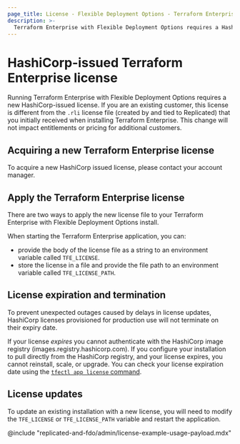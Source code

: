 ```yaml
---
page_title: License - Flexible Deployment Options - Terraform Enterprise
description: >-
  Terraform Enterprise with Flexible Deployment Options requires a HashiCorp-issued license.
---
```


# HashiCorp-issued Terraform Enterprise license

Running Terraform Enterprise with Flexible Deployment Options requires a new HashiCorp-issued license. If you are an
existing customer, this license is different from the `.rli` license file (created by and tied to Replicated)
that you initially received when installing Terraform Enterprise. This change will not impact entitlements or pricing
for additional customers.

## Acquiring a new Terraform Enterprise license

To acquire a new HashiCorp issued license, please contact your account manager.

## Apply the Terraform Enterprise license

There are two ways to apply the new license file to your Terraform Enterprise with Flexible Deployment Options install.

When starting the Terraform Enterprise application, you can:

- provide the body of the license file as a string to an environment variable called `TFE_LICENSE`.
- store the license in a file and provide the file path to an environment variable called `TFE_LICENSE_PATH`.

## License expiration and termination

To prevent unexpected outages caused by delays in license updates, HashiCorp licenses provisioned for production use
will not terminate on their expiry date.

If your license _expires_ you cannot authenticate with the HashiCorp image registry (images.registry.hashicorp.com). If you configure your installation to pull directly from the HashiCorp registry, and your license expires, you cannot reinstall, scale, or upgrade. You can check your license expiration date using the [`tfectl app license` command](/terraform/enterprise/flexible-deployments/admin/admin-cli/admin-cli#review-hashicorp-license-status).

## License updates

To update an existing installation with a new license, you will need to modify the `TFE_LICENSE` or `TFE_LICENSE_PATH`
variable and restart the application.

@include "replicated-and-fdo/admin/license-example-usage-payload.mdx"
